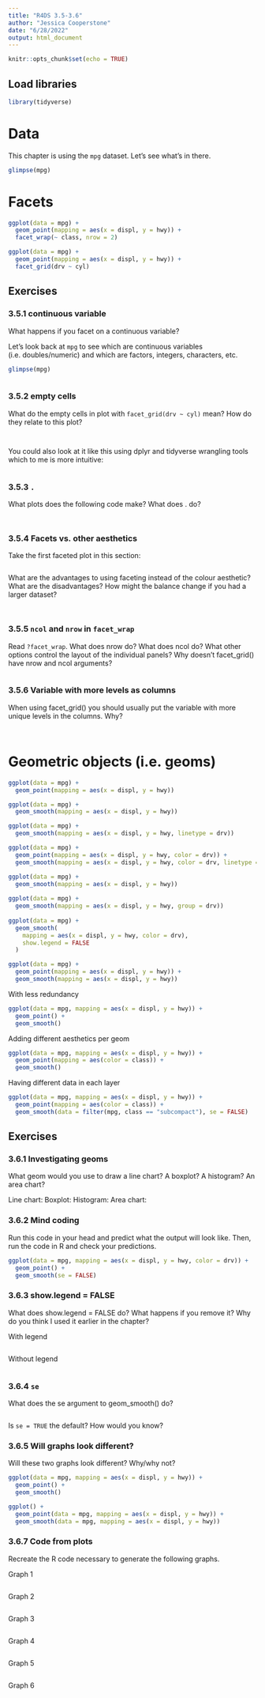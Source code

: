 ```yaml
---
title: "R4DS 3.5-3.6"
author: "Jessica Cooperstone"
date: "6/28/2022"
output: html_document
---
```


```r
knitr::opts_chunk$set(echo = TRUE)
```

## Load libraries
```r
library(tidyverse)
```
# Data
This chapter is using the `mpg` dataset. Let's see what's in there.
```r
glimpse(mpg)
```


# Facets

```r
ggplot(data = mpg) + 
  geom_point(mapping = aes(x = displ, y = hwy)) + 
  facet_wrap(~ class, nrow = 2)
```

```r
ggplot(data = mpg) + 
  geom_point(mapping = aes(x = displ, y = hwy)) + 
  facet_grid(drv ~ cyl)
```

## Exercises

### 3.5.1 continuous variable
What happens if you facet on a continuous variable?

Let's look back at `mpg` to see which are continuous variables (i.e. doubles/numeric) and which are factors, integers, characters, etc.

```r
glimpse(mpg)
```


```r

```

### 3.5.2 empty cells
What do the empty cells in plot with `facet_grid(drv ~ cyl)` mean? How do they relate to this plot?

```r

```

```r

```

You could also look at it like this using dplyr and tidyverse wrangling tools which to me is more intuitive:
```r

```


### 3.5.3 `.`
What plots does the following code make? What does . do?

```r

```

```r

```

### 3.5.4 Facets vs. other aesthetics
Take the first faceted plot in this section:

```r

```

What are the advantages to using faceting instead of the colour aesthetic? What are the disadvantages? How might the balance change if you had a larger dataset?
```r

```

```r

```

### 3.5.5 `ncol` and `nrow` in `facet_wrap`
Read `?facet_wrap`. What does nrow do? What does ncol do? What other options control the layout of the individual panels? Why doesn’t facet_grid() have nrow and ncol arguments?

```r

```



### 3.5.6 Variable with more levels as columns
When using facet_grid() you should usually put the variable with more unique levels in the columns. Why?

```r

```

```r

```

# Geometric objects (i.e. geoms)

```r
ggplot(data = mpg) + 
  geom_point(mapping = aes(x = displ, y = hwy))
```

```r
ggplot(data = mpg) + 
  geom_smooth(mapping = aes(x = displ, y = hwy))
```

```r
ggplot(data = mpg) + 
  geom_smooth(mapping = aes(x = displ, y = hwy, linetype = drv))
```

```r
ggplot(data = mpg) + 
  geom_point(mapping = aes(x = displ, y = hwy, color = drv)) +
  geom_smooth(mapping = aes(x = displ, y = hwy, color = drv, linetype = drv))
```

```r
ggplot(data = mpg) +
  geom_smooth(mapping = aes(x = displ, y = hwy))
              
ggplot(data = mpg) +
  geom_smooth(mapping = aes(x = displ, y = hwy, group = drv))
    
ggplot(data = mpg) +
  geom_smooth(
    mapping = aes(x = displ, y = hwy, color = drv),
    show.legend = FALSE
  )
```


```r
ggplot(data = mpg) + 
  geom_point(mapping = aes(x = displ, y = hwy)) +
  geom_smooth(mapping = aes(x = displ, y = hwy))
```

With less redundancy
```r
ggplot(data = mpg, mapping = aes(x = displ, y = hwy)) + 
  geom_point() + 
  geom_smooth()
```

Adding different aesthetics per geom
```r
ggplot(data = mpg, mapping = aes(x = displ, y = hwy)) + 
  geom_point(mapping = aes(color = class)) + 
  geom_smooth()
```

Having different data in each layer
```r
ggplot(data = mpg, mapping = aes(x = displ, y = hwy)) + 
  geom_point(mapping = aes(color = class)) + 
  geom_smooth(data = filter(mpg, class == "subcompact"), se = FALSE)
```

## Exercises

### 3.6.1 Investigating geoms
What geom would you use to draw a line chart? A boxplot? A histogram? An area chart?

Line chart:
Boxplot:
Histogram:
Area chart:

### 3.6.2 Mind coding
Run this code in your head and predict what the output will look like. Then, run the code in R and check your predictions.

```r
ggplot(data = mpg, mapping = aes(x = displ, y = hwy, color = drv)) + 
  geom_point() + 
  geom_smooth(se = FALSE)
```


### 3.6.3 show.legend = FALSE
What does show.legend = FALSE do? What happens if you remove it?
Why do you think I used it earlier in the chapter?

With legend
```r

```
Without legend
```r

```

### 3.6.4 `se`
What does the se argument to geom_smooth() do?

```r

```

Is `se = TRUE` the default? How would you know?

### 3.6.5 Will graphs look different?
Will these two graphs look different? Why/why not?
```r
ggplot(data = mpg, mapping = aes(x = displ, y = hwy)) + 
  geom_point() + 
  geom_smooth()

ggplot() + 
  geom_point(data = mpg, mapping = aes(x = displ, y = hwy)) + 
  geom_smooth(data = mpg, mapping = aes(x = displ, y = hwy))
```
### 3.6.7 Code from plots
Recreate the R code necessary to generate the following graphs.

Graph 1
```r

```

Graph 2
```r

```

Graph 3
```r

```

Graph 4
```r

```

Graph 5
```r

```

Graph 6
```r

```

